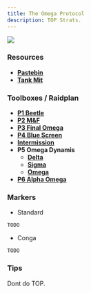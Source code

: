 ```yaml
---
title: The Omega Protocol
description: TOP Strats.
---
```

<img class="ulti-tooltip" src="/top.webp"/>

### Resources ###
- [**Pastebin**](https://pastebin.com/PyBmi5N4 )
- [**Tank Mit**]()

### Toolboxes / Raidplan ###
- [**P1 Beetle**](https://ff14.toolboxgaming.space/?id=758088204654761&preview=1)
- [**P2 M&F**](https://ff14.toolboxgaming.space/?id=324285310725761&preview=1)
- [**P3 Final Omega**](https://ff14.toolboxgaming.space/?id=243183080764761&preview=1)
- [**P4 Blue Screen**](https://ff14.toolboxgaming.space/?id=595188367474761&preview=1)
- [**Intermission**](https://ff14.toolboxgaming.space/?id=999851866521561&preview=1)
- **P5 Omega Dynamis**
    - [**Delta**](https://ff14.toolboxgaming.space/?id=732288275415761&preview=1)
    - [**Sigma**](https://ff14.toolboxgaming.space/?id=107380954136761&preview=1)
    - [**Omega**](https://ff14.toolboxgaming.space/?id=078384491946761&preview=1)
- [**P6 Alpha Omega**](https://ff14.toolboxgaming.space/?id=829484027197761&preview=1)

### Markers ###

- Standard

```
TODO
```

- Conga

```
TODO
```

### Tips ###
Dont do TOP.
